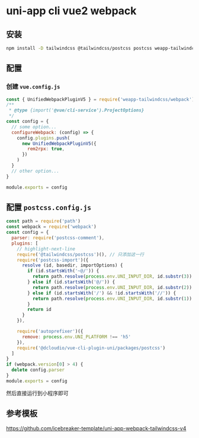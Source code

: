 # uni-app cli vue2 webpack

## 安装

```bash npm2yarn
npm install -D tailwindcss @tailwindcss/postcss postcss weapp-tailwindcss
```

## 配置

### 创建 `vue.config.js`

```js title="vue.config.js"
const { UnifiedWebpackPluginV5 } = require('weapp-tailwindcss/webpack')
/**
 * @type {import('@vue/cli-service').ProjectOptions}
 */
const config = {
  // some option...
  configureWebpack: (config) => {
    config.plugins.push(
      new UnifiedWebpackPluginV5({
        rem2rpx: true,
      })
    )
  }
  // other option...
}

module.exports = config
```

## 配置 `postcss.config.js`

```js title="postcss.config.js"
const path = require('path')
const webpack = require('webpack')
const config = {
  parser: require('postcss-comment'),
  plugins: [
    // highlight-next-line
    require('@tailwindcss/postcss')(), // 只添加这一行
    require('postcss-import')({
      resolve (id, basedir, importOptions) {
        if (id.startsWith('~@/')) {
          return path.resolve(process.env.UNI_INPUT_DIR, id.substr(3))
        } else if (id.startsWith('@/')) {
          return path.resolve(process.env.UNI_INPUT_DIR, id.substr(2))
        } else if (id.startsWith('/') && !id.startsWith('//')) {
          return path.resolve(process.env.UNI_INPUT_DIR, id.substr(1))
        }
        return id
      }
    }),

    require('autoprefixer')({
      remove: process.env.UNI_PLATFORM !== 'h5'
    }),
    require('@dcloudio/vue-cli-plugin-uni/packages/postcss')
  ]
}
if (webpack.version[0] > 4) {
  delete config.parser
}
module.exports = config
```

然后直接运行到小程序即可

## 参考模板

https://github.com/icebreaker-template/uni-app-webpack-tailwindcss-v4
